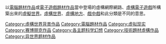 {{Commonscat|Virtual reality}}
以[[:Category:電腦題材作品|電腦題材作品]]或[[:Category:電子遊戲題材作品|電子遊戲題材作品]]當中登場的虛構網際網路、[[:Category:虛構電子遊戲|虛構電子遊戲]]所構築出來的[[虛擬世界|虛擬世界]]。[[:Category:虛構世界|虛構世界]]、[[:Category:虛構地方|虛構地方]]、[[戲中戲|戲中戲]]和此分類是不同的意思。

[[Category:虛構世界背景作品|Category:虛構世界背景作品]]
[[Category:電腦題材作品|Category:電腦題材作品]]
[[Category:虚拟现实|Category:虚拟现实]]
[[Category:赛博朋克作品|Category:赛博朋克作品]]
[[Category:各主题科学幻想|Category:各主题科学幻想]]
[[Category:技術題材虛構作品|Category:技術題材虛構作品]]
[[Category:异世界题材作品|Category:异世界题材作品]]